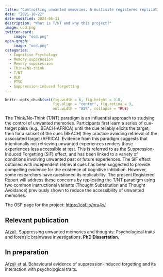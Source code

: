 ```yaml
---
title: "Controlling unwanted memories: A multisite registered replication of the Think/No-Think effect"
date: "2021-10-22"
date-modified: 2024-06-11
description: "What is T/NT and why this project?"
image: ocd.png
twitter-card: 
    image: "ocd.png"
open-graph: 
    image: "ocd.png"
categories:
  - Cognitive Psychology
  - Memory suppression
  - Memory suppression
  - Think/No-think
  - T/NT
  - OCD
  - PTSD
  - Suppression-induced forgetting
---
```


```r
knitr::opts_chunk$set(fig.width = 6, fig.height = 3.8,
                      fig.align = "center", fig.retina = 3,
                      out.width = "85%", collapse = TRUE)
```

The Think/No-Think (T/NT) paradigm is an influential approach to studying the control of unwanted memories. Participants first learn a series of cue-target pairs (e.g., BEACH-AFRICA) until the cue reliably elicits the target; then for a subset of the cues (BEACH) they practice avoiding retrieval of the associated target (AFRICA). Evidence from this paradigm suggests that intentionally not retrieving unwanted experiences renders those experiences less accessible at test. This is referred to as the Suppression-Induced Forgetting (SIF) effect, and has been linked to a variety of conditions involving unwanted past or future experiences. The SIF effect obtained with independent retrieval cues has been suggested to provide compelling evidence for the existence of cognitive inhibition. However, some researchers have questioned its replicability. The present Registered Report will address these concerns by replicating the T/NT paradigm using two common instructional variants (Thought Substitution and Thought Avoidance) previously shown to reduce the accessibility of unwanted memories.

The OSF page for the project: <https://osf.io/nru4x/>

## Relevant publication

[Afzali](https://usman-afzali.github.io/web2/publications/dissertation/dissertation/index.html). Suppressing unwanted memories and thoughts: Psychological traits and forensic brainwave investigations. **PhD Dissertation.**

## In preparation

[Afzali et al.](https://usman-afzali.github.io/web2/publications/in-prep/afzali-TNT-2023/index.html) Behavioural evidence of suppression-induced forgetting and its interaction with psychological traits.



